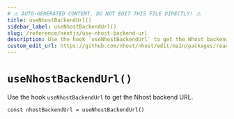 ```yaml
---
# ⚠️ AUTO-GENERATED CONTENT. DO NOT EDIT THIS FILE DIRECTLY! ⚠️
title: useNhostBackendUrl()
sidebar_label: useNhostBackendUrl()
slug: /reference/nextjs/use-nhost-backend-url
description: Use the hook `useNhostBackendUrl` to get the Nhost backend URL.
custom_edit_url: https://github.com/nhost/nhost/edit/main/packages/react/src/hooks/common.ts#L43
---
```


# `useNhostBackendUrl()`

Use the hook `useNhostBackendUrl` to get the Nhost backend URL.

```tsx
const nhostBackendUrl = useNhostBackendUrl()
```

